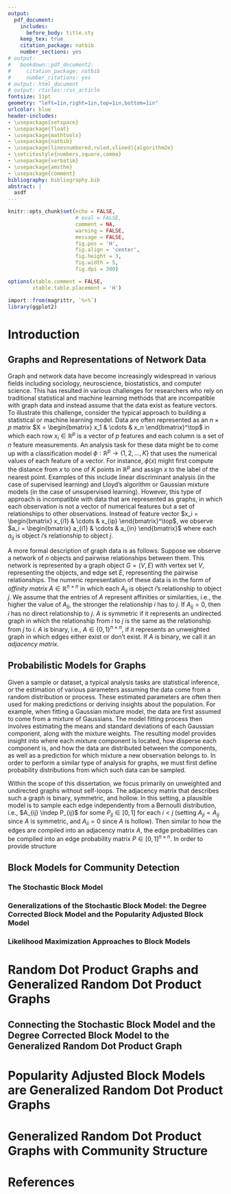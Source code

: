 ```yaml
---
output:
  pdf_document:
    includes:
      before_body: title.sty
    keep_tex: true
    citation_package: natbib
    number_sections: yes
# output:
#   bookdown::pdf_document2:
#     citation_package: natbib
#     number_citations: yes
# output: html_document
# output: rticles::rss_article
fontsize: 11pt
geometry: "left=1in,right=1in,top=1in,bottom=1in"
urlcolor: blue
header-includes:
- \usepackage{setspace}
- \usepackage{float}
- \usepackage{mathtools}
- \usepackage{natbib}
- \usepackage[linesnumbered,ruled,vlined]{algorithm2e} 
- \setcitestyle{numbers,square,comma}
- \usepackage{verbatim}
- \usepackage{amsthm}
- \usepackage{comment}
bibliography: bibliography.bib
abstract: |
  asdf
---
```


```r
knitr::opts_chunk$set(echo = FALSE, 
                      # eval = FALSE,
                      comment = NA, 
                      warning = FALSE, 
                      message = FALSE, 
                      fig.pos = 'H', 
                      fig.align = 'center', 
                      fig.height = 3, 
                      fig.width = 5, 
                      fig.dpi = 300)

options(xtable.comment = FALSE, 
        xtable.table.placement = 'H')

import::from(magrittr, `%>%`)
library(ggplot2)
```

```{=tex}
\newcommand{\diag}{\mathrm{diag}}
\newcommand{\tr}{\mathrm{Tr}}
\newcommand{\blockdiag}{\mathrm{blockdiag}}
\newcommand{\indep}{\stackrel{\mathrm{ind}}{\sim}}
\newcommand{\iid}{\stackrel{\mathrm{iid}}{\sim}}
\newcommand{\Bernoulli}{\mathrm{Bernoulli}}
\newcommand{\Betadist}{\mathrm{Beta}}
\newcommand{\BG}{\mathrm{BernoulliGraph}}
\newcommand{\Uniform}{\mathrm{Uniform}}
\newcommand{\PABM}{\mathrm{PABM}}
\newcommand{\RDPG}{\mathrm{RDPG}}
\newcommand{\GRDPG}{\mathrm{GRDPG}}
\newcommand{\Multinomial}{\mathrm{Multinomial}}
\newtheorem{theorem}{Theorem}
\newtheorem{lemma}{Lemma}
\newtheorem{proposition}{Proposition}
\theoremstyle{remark}
\newtheorem{remark}{Remark}
\theoremstyle{definition}
\newtheorem{definition}{Definition}
\newtheorem{example}{Example}
\newcommand{\dd}{\mathrm{d}}
\newcommand{\as}{\stackrel{\mathrm{a.s.}}{\to}}
\newcommand{\ER}{\text{Erd\"{o}s-R\'{e}nyi}}
```
# Introduction

## Graphs and Representations of Network Data

Graph and network data have become increasingly widespread in various fields including sociology, neuroscience, biostatistics, and computer science. 
This has resulted in various challenges for researchers who rely on traditional statistical and machine learning methods that are incompatible with graph data and instead assume that the data exist as feature vectors. 
To illustrate this challenge, consider the typical approach to building a statistical or machine learning model. 
Data are often represented as an $n \times p$ matrix $X = \begin{bmatrix} x_1 & \cdots & x_n \end{bmatrix}^\top$ in which each row $x_i \in \mathbb{R}^p$ is a vector of $p$ features and each column is a set of $n$ feature measurements. 
An analysis task for these data might be to come up with a classification model $\phi : \mathbb{R}^p \to \{1, 2, ..., K\}$ that uses the numerical values of each feature of a vector. 
For instance, $\phi(x)$ might first compute the distance from $x$ to one of $K$ points in $\mathbb{R}^p$ and assign $x$ to the label of the nearest point. 
Examples of this include linear discriminant analysis (in the case of supervised learning) and Lloyd's algorithm or Gaussian mixture models (in the case of unsupervised learning). 
However, this type of approach is incompatible with data that are represented as graphs, in which each observation is not a vector of numerical features but a set of relationships to other observations. 
Instead of feature vector $x_i = \begin{bmatrix} x_{i1} & \cdots & x_{ip} \end{bmatrix}^\top$, we observe $a_i = \begin{bmatrix} a_{i1} & \cdots & a_{in} \end{bmatrix}$ where each $a_{ij}$ is object $i$'s relationship to object $j$. 

A more formal description of graph data is as follows: 
Suppose we observe a network of $n$ objects and pairwise relationships between them. 
This network is represented by a graph object $G = (V, E)$ with vertex set $V$, representing the objects, and edge set $E$, representing the pairwise relationships. 
The numeric representation of these data is in the form of *affinity matrix* $A \in \mathbb{R}^{n \times n}$ in which each $A_{ij}$ is object $i$'s relationship to object $j$. 
We assume that the entries of $A$ represent affinities or similarities, i.e., the higher the value of $A_{ij}$, the stronger the relationship $i$ has to $j$. 
If $A_{ij} = 0$, then $i$ has no direct relationship to $j$. 
$A$ is symmetric if it represents an undirected graph in which the relationship from $i$ to $j$ is the same as the relationship from $j$ to $i$. 
$A$ is binary, i.e., $A \in \{0, 1\}^{n \times n}$, if it represents an unweighted graph in which edges either exist or don't exist. 
If $A$ is binary, we call it an *adjacency matrix*. 

## Probabilistic Models for Graphs

Given a sample or dataset, a typical analysis tasks are statistical inference, or the estimation of various parameters assuming the data come from a random distribution or process. 
These estimated parameters are often then used for making predictions or deriving insights about the population. 
For example, when fitting a Gaussian mixture model, the data are first assumed to come from a mixture of Gaussians. 
The model fitting process then involves estimating the means and standard deviations of each Gaussian component, along with the mixture weights. 
The resulting model provides insight into where each mixture component is located, how disperse each component is, and how the data are distributed between the components, as well as a prediction for which mixture a new observation belongs to. 
In order to perform a similar type of analysis for graphs, we must first define probability distributions from which such data can be sampled. 

Within the scope of this dissertation, we focus primarily on unweighted and undirected graphs without self-loops. 
The adjacency matrix that describes such a graph is binary, symmetric, and hollow. 
In this setting, a plausible model is to sample each edge independently from a Bernoulli distribution, i.e., $A_{ij} \indep P_{ij}$ for some $P_{ij} \in [0, 1]$ for each $i < j$ (setting $A_{ji} = A_{ij}$ since $A$ is symmetric, and $A_{ii} = 0$ since $A$ is hollow). 
Then similar to how the edges are compiled into an adjacency matrix $A$, the edge probabilities can be compiled into an edge probability matrix $P \in [0, 1]^{n \times n}$. 
In order to provide structure 

## Block Models for Community Detection

### The Stochastic Block Model

### Generalizations of the Stochastic Block Model: the Degree Corrected Block Model and the Popularity Adjusted Block Model

### Likelihood Maximization Approaches to Block Models

\newpage

# Random Dot Product Graphs and Generalized Random Dot Product Graphs

## Connecting the Stochastic Block Model and the Degree Corrected Block Model to the Generalized Random Dot Product Graph

\newpage

# Popularity Adjusted Block Models are Generalized Random Dot Product Graphs

\newpage

# Generalized Random Dot Product Graphs with Community Structure

\newpage

\section*{Appendix A}

\newpage

# References
